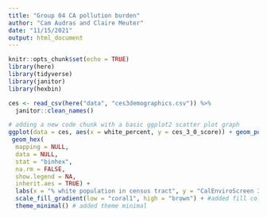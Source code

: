 ```yaml
---
title: "Group 04 CA pollution burden"
author: "Cam Audras and Claire Meuter"
date: "11/15/2021"
output: html_document
---
```


```r
knitr::opts_chunk$set(echo = TRUE)
library(here)
library(tidyverse)
library(janitor)
library(hexbin)
```

```r
ces <- read_csv(here("data", "ces3demographics.csv")) %>% 
  janitor::clean_names() 
```

```r
# adding a new code chunk with a basic ggplot2 scatter plot graph 
ggplot(data = ces, aes(x = white_percent, y = ces_3_0_score)) + geom_point() +
 geom_hex(
  mapping = NULL,
  data = NULL,
  stat = "binhex",
  na.rm = FALSE,
  show.legend = NA,
  inherit.aes = TRUE) +
  labs(x = "% white population in census tract", y = "CalEnviroScreen 3.0 Score") +
  scale_fill_gradient(low = "coral1", high = "brown") + #added fill color gradient (cm)
  theme_minimal() # added theme minimal
```